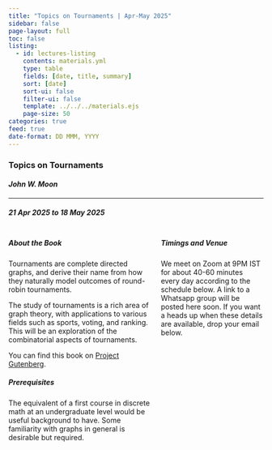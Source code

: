 ```yaml
---
title: "Topics on Tournaments | Apr-May 2025"
sidebar: false
page-layout: full
toc: false
listing:
  - id: lectures-listing
    contents: materials.yml
    type: table
    fields: [date, title, summary]
    sort: [date]
    sort-ui: false
    filter-ui: false
    template: ../../../materials.ejs
    page-size: 50
categories: true
feed: true
date-format: DD MMM, YYYY
---
```


### Topics on Tournaments

#### _John W. Moon_

---

##### 21 Apr 2025 to 18 May 2025

:::: {.columns}

::: {.column width="58%"}
:::{.callout-note icon="false"}
##### About the Book

Tournaments are complete directed graphs, and derive their name from how they naturally model outcomes of round-robin tournaments. 

The study of tournaments is a rich area of graph theory, with applications to various fields such as sports, voting, and ranking. This will be an exploration of the combinatorial aspects of tournaments.

You can find this book on [Project Gutenberg](https://www.gutenberg.org/ebooks/42833).
:::



:::{.callout-tip icon="false"}
##### Prerequisites

The equivalent of a first course in discrete math at an undergraduate level would be useful background to have. Some familiarity with graphs in general is desirable but required.
:::


:::

::: {.column width="42%"}
:::{.callout-caution icon="false"}
##### Timings and Venue

We meet on Zoom at 9PM IST for about 40-60 minutes every day according to the schedule below. A link to a Whatsapp group will be posted here soon. If you want a heads up when these details are available, drop your email below.

<script async src="https://talk.hyvor.com/embed/newsletter.js" type="module"></script>
<hyvor-talk-newsletter website-id="12638"></hyvor-talk-newsletter>
:::
:::

::::

:::{#lectures-listing}
:::
